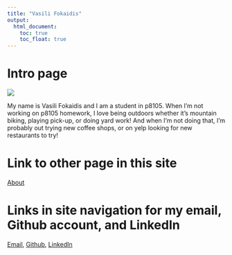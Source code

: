 ```yaml
---
title: "Vasili Fokaidis"
output: 
  html_document:
    toc: true
    toc_float: true
---
```


# Intro page

![](images/profile.jpg)

My name is Vasili Fokaidis and I am a student in p8105. When I'm not working on p8105 homework, I love being outdoors whether it's mountain biking, playing pick-up, or doing yard work! And when I'm not doing that, I'm probably out trying new coffee shops, or on yelp looking for new restaurants to try!

# Link to other page in this site

[About](about.html)

# Links in site navigation for my email, Github account, and LinkedIn

[Email](mailto:<vf2280@cumc.columbia.edu>),
[Github](http://github.com/vf2280/),
[LinkedIn](https://www.linkedin.com/in/vasilifokaidis3/)

